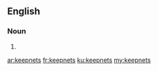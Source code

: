 ==English==

===Noun===
{{head|en}}

# {{plural of|keepnet}}

[[ar:keepnets]]
[[fr:keepnets]]
[[ku:keepnets]]
[[my:keepnets]]